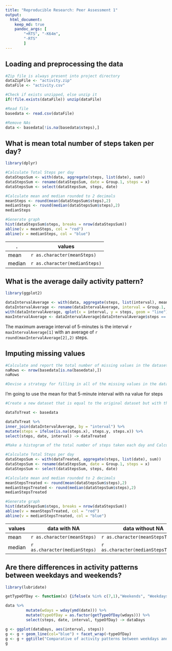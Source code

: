 ```yaml
---
title: "Reproducible Research: Peer Assessment 1"
output: 
  html_document:
    keep_md: true
    pandoc_args: [
        "+RTS", "-K64m",
        "-RTS"
        ]
---
```



## Loading and preprocessing the data
```r
#Zip file is always present into project directory
dataZipFile <- "activity.zip"
dataFile <- "activity.csv"

#Check if exists unzipped, else unzip it
if(!file.exists(dataFile)) unzip(dataFile)

#Read file
basedata <- read.csv(dataFile)

#Remove NAs
data <- basedata[!is.na(basedata$steps),]
```


## What is mean total number of steps taken per day?
```r
library(dplyr)

#Calculate Total Steps per day
dataStepsSum <- with(data, aggregate(steps, list(date), sum))
dataStepsSum <- rename(dataStepsSum, date = Group.1, steps = x)
dataStepsSum <- select(dataStepsSum, steps, date)

#Calculate mean and median rounded to 2 decimals
meanSteps <- round(mean(dataStepsSum$steps),2)
medianSteps <- round(median(dataStepsSum$steps),2)
medianSteps

#Generate graph
hist(dataStepsSum$steps, breaks = nrow(dataStepsSum))
abline(v = meanSteps, col = "red")
abline(v = medianSteps, col = "blue")
```

.      | values
------ | ----------------
mean   | `r as.character(meanSteps)`
median | `r as.character(medianSteps)`


## What is the average daily activity pattern?

```r
library(ggplot2)

dataIntervalAverage <- with(data, aggregate(steps, list(interval), mean))
dataIntervalAverage <- rename(dataIntervalAverage, interval = Group.1, steps = x)
with(dataIntervalAverage, qplot(x = interval, y = steps, geom = "line"))
maxIntervalAverage <- dataIntervalAverage[dataIntervalAverage$steps == max(dataIntervalAverage$steps),]
```

The maximum average interval of 5-minutes is the interval `r maxIntervalAverage[1]` with an average of `r round(maxIntervalAverage[2],2)` steps.


## Imputing missing values

```r
#Calculate and report the total number of missing values in the dataset (i.e. the total number of rows with NAs)
naRows <- nrow(basedata[is.na(basedata),])
naRows

#Devise a strategy for filling in all of the missing values in the dataset. The strategy does not need to be sophisticated. For example, you could use the mean/median for that day, or the mean for that 5-minute interval, etc.
```

I'm going to use the mean for that 5-minute interval with na value for steps

```r
#Create a new dataset that is equal to the original dataset but with the missing data filled in.

dataToTreat <- basedata

dataToTreat %>% 
inner_join(dataIntervalAverage, by = "interval") %>%
mutate(steps = ifelse(is.na(steps.x), steps.y, steps.x)) %>%
select(steps, date, interval) -> dataTreated

#Make a histogram of the total number of steps taken each day and Calculate and report the mean and median total number of steps taken per day. Do these values differ from the estimates from the first part of the assignment? What is the impact of imputing missing data on the estimates of the total daily number of steps?

#Calculate Total Steps per day
dataStepsSum <- with(dataTreated, aggregate(steps, list(date), sum))
dataStepsSum <- rename(dataStepsSum, date = Group.1, steps = x)
dataStepsSum <- select(dataStepsSum, steps, date)

#Calculate mean and median rounded to 2 decimals
meanStepsTreated <- round(mean(dataStepsSum$steps),2)
medianStepsTreated <- round(median(dataStepsSum$steps),2)
medianStepsTreated

#Generate graph
hist(dataStepsSum$steps, breaks = nrow(dataStepsSum))
abline(v = meanStepsTreated, col = "red")
abline(v = medianStepsTreated, col = "blue")
```

values | data with NA    | data without NA
------ | --------------- | ---------------
mean   | `r as.character(meanSteps)`   | `r as.character(meanStepsTreated)`
median | `r as.character(medianSteps)` | `r as.character(medianStepsTreated)`

## Are there differences in activity patterns between weekdays and weekends?

```r
library(lubridate)

getTypeOfDay <- function(x) {ifelse(x %in% c(7,1),"Weekends", "Weekdays")}

data %>% 
         mutate(wdays = wday(ymd(date))) %>% 
         mutate(typeOfDay = as.factor(getTypeOfDay(wdays))) %>%
         select(steps, date, interval, typeOfDay) -> dataDays

g <- ggplot(dataDays, aes(interval, steps)) 
g <- g + geom_line(col="blue") + facet_wrap(~typeOfDay)
g <- g + ggtitle("Comparative of activity patterns between weekdays and weekends")
g

```

